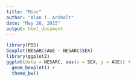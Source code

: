 ```yaml
---
title: "Misc"
author: "Alan T. Arnholt"
date: "May 26, 2015"
output: html_document
---
```


```r
library(PDS)
boxplot(NESARC$AGE ~ NESARC$SEX)
library(ggplot2)
ggplot(data = NESARC, aes(x = SEX, y = AGE)) + 
  geom_boxplot() + 
  theme_bw() 
```
